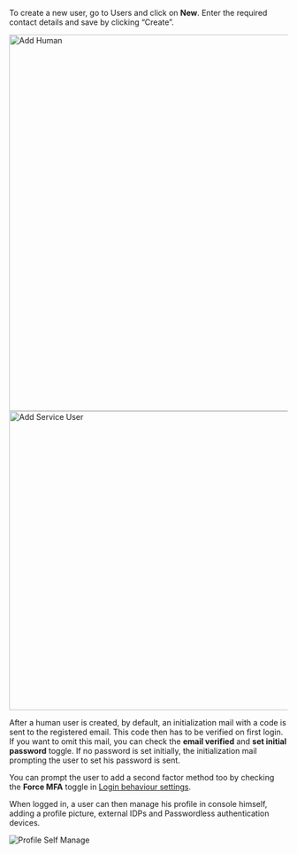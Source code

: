 To create a new user, go to Users and click on **New**. Enter the required contact details and save by clicking “Create”.


<Tabs>
    <TabItem value="human" label="Human User" default>
        <img src="/docs/img/guides/console/addhuman.png" width="680px" alt="Add Human" />
    </TabItem>
    <TabItem value="service" label="Service User">
        <img
            src="/docs/img/guides/console/addmachine.png"
            width="540px"
            alt="Add Service User"
        />
    </TabItem>
</Tabs>

After a human user is created, by default, an initialization mail with a code is sent to the registered email. This code then has to be verified on first login.
If you want to omit this mail, you can check the **email verified** and **set initial password** toggle.
If no password is set initially, the initialization mail prompting the user to set his password is sent.

You can prompt the user to add a second factor method too by checking the **Force MFA** toggle in [Login behaviour settings](/docs/guides/manage/console/instance-settings#login-behavior-and-access).

When logged in, a user can then manage his profile in console himself, adding a profile picture, external IDPs and Passwordless authentication devices.

<img src="/docs/img/guides/console/myprofile.png" alt="Profile Self Manage" />
